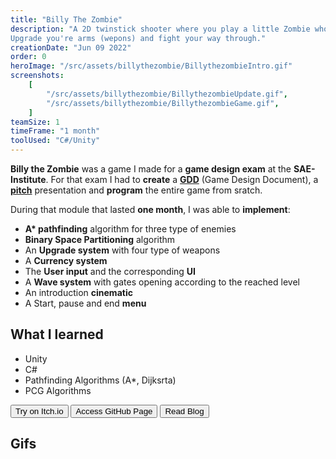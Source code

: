 ```yaml
---
title: "Billy The Zombie"
description: "A 2D twinstick shooter where you play a little Zombie who has to survive in a devastated city.
Upgrade you're arms (wepons) and fight your way through."
creationDate: "Jun 09 2022"
order: 0
heroImage: "/src/assets/billythezombie/BillythezombieIntro.gif"
screenshots:
    [
        "/src/assets/billythezombie/BillythezombieUpdate.gif",
        "/src/assets/billythezombie/BillythezombieGame.gif",
    ]
teamSize: 1
timeFrame: "1 month"
toolUsed: "C#/Unity"
---
```



**Billy the Zombie** was a game I made for a **game design exam** at the **SAE-Institute**.
For that exam I had to **create** a [**GDD**](/pdf/GDD_BillyTheZombie.pdf) (Game Design Document),
a [**pitch**](/pdf/Pitch_BillyTheZombie.pdf) presentation and **program** the entire game from sratch.

During that module that lasted **one month**, I was able to **implement**:
- **A\* pathfinding** algorithm for three type of enemies
- **Binary Space Partitioning** algorithm
- An **Upgrade system** with four type of weapons
- A **Currency system**
- The **User input** and the corresponding **UI**
- A **Wave system** with gates opening according to the reached level
- An introduction **cinematic**
- A Start, pause and end **menu**


## What I learned
<ul class="list-disc mx-6">
<li>Unity</li>
<li>C#</li>
<li>Pathfinding Algorithms (A*, Dijksrta)</li>
<li>PCG Algorithms</li>
</ul>

<div class="flex">
	<Button href="https://sstyles.itch.io/billythezombie">Try on Itch.io</Button>
    <Button href="https://github.com/SStyles93/SAE921-GPA4300-CSharp-Summative-BillyTheZombie">Access GitHub Page</Button>
    <Button href="https://sstyles93.github.io/blog/posts/ProceduralGeneration/">Read Blog</Button>
</div>

## Gifs


<ScreenshotList screenshots={frontmatter.screenshots} imageClasses="w-full" />